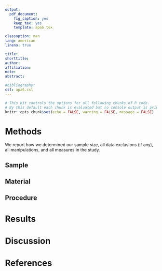 ```yaml
---
output:
  pdf_document:
    fig_caption: yes
    keep_tex: yes
    template: apa6.tex

classoption: man
lang: american
lineno: true

title:
shorttitle:
author:
affiliation:
note:
abstract:

#bibliography:
csl: apa6.csl
---
```

```r
# This bit controls the options for all following chunks of R code.
# By this default each chunk is evaluated but no console output is printed to the PDF.
knitr::opts_chunk$set(echo = FALSE, warning = FALSE, message = FALSE)
```


# Methods
We report how we determined our sample size, all data exclusions (if any), all manipulations, and all measures in the study. <!-- 21-word solution (Simmons, Nelson & Simonsohn, 2012; retrieved from http://ssrn.com/abstract=2160588) -->

## Sample

## Material

## Procedure

# Results

# Discussion

# References
